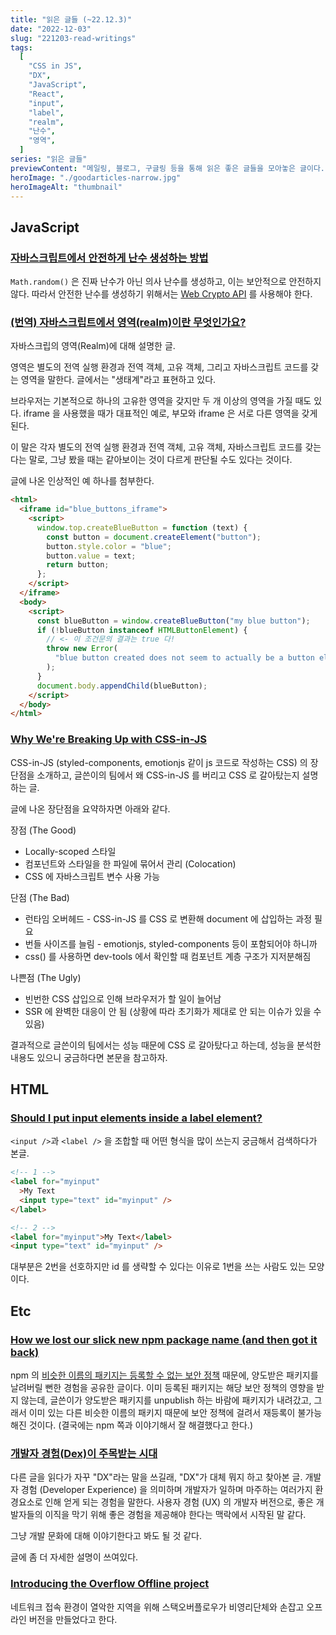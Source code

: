 ```yaml
---
title: "읽은 글들 (~22.12.3)"
date: "2022-12-03"
slug: "221203-read-writings"
tags:
  [
    "CSS in JS",
    "DX",
    "JavaScript",
    "React",
    "input",
    "label",
    "realm",
    "난수",
    "영역",
  ]
series: "읽은 글들"
previewContent: "메일링, 블로그, 구글링 등을 통해 읽은 좋은 글들을 모아놓은 글이다."
heroImage: "./goodarticles-narrow.jpg"
heroImageAlt: "thumbnail"
---
```


## JavaScript

### [자바스크립트에서 안전하게 난수 생성하는 방법](https://yceffort.kr/2021/09/javascript-random-number)

`Math.random()` 은 진짜 난수가 아닌 의사 난수를 생성하고, 이는 보안적으로 안전하지 않다. 따라서 안전한 난수를 생성하기 위해서는 [Web Crypto API](https://developer.mozilla.org/en-US/docs/Web/API/Web_Crypto_API) 를 사용해야 한다.

### [(번역) 자바스크립트에서 영역(realm)이란 무엇인가요?](https://velog.io/@sehyunny/what-is-realm-in-js)

자바스크립의 영역(Realm)에 대해 설명한 글.

영역은 별도의 전역 실행 환경과 전역 객체, 고유 객체, 그리고 자바스크립트 코드를 갖는 영역을 말한다. 글에서는 "생태계"라고 표현하고 있다.

브라우저는 기본적으로 하나의 고유한 영역을 갖지만 두 개 이상의 영역을 가질 때도 있다. iframe 을 사용했을 때가 대표적인 예로, 부모와 iframe 은 서로 다른 영역을 갖게 된다.

이 말은 각자 별도의 전역 실행 환경과 전역 객체, 고유 객체, 자바스크립트 코드를 갖는다는 말로, 그냥 봤을 때는 같아보이는 것이 다르게 판단될 수도 있다는 것이다.

글에 나온 인상적인 예 하나를 첨부한다.

```html
<html>
  <iframe id="blue_buttons_iframe">
    <script>
      window.top.createBlueButton = function (text) {
        const button = document.createElement("button");
        button.style.color = "blue";
        button.value = text;
        return button;
      };
    </script>
  </iframe>
  <body>
    <script>
      const blueButton = window.createBlueButton("my blue button");
      if (!blueButton instanceof HTMLButtonElement) {
        // <- 이 조건문의 결과는 true 다!
        throw new Error(
          "blue button created does not seem to actually be a button element!"
        );
      }
      document.body.appendChild(blueButton);
    </script>
  </body>
</html>
```

### [Why We're Breaking Up with CSS-in-JS](https://dev.to/srmagura/why-were-breaking-up-wiht-css-in-js-4g9b)

CSS-in-JS (styled-components, emotionjs 같이 js 코드로 작성하는 CSS) 의 장단점을 소개하고, 글쓴이의 팀에서 왜 CSS-in-JS 를 버리고 CSS 로 갈아탔는지 설명하는 글.

글에 나온 장단점을 요약하자면 아래와 같다.

장점 (The Good)

- Locally-scoped 스타일
- 컴포넌트와 스타일을 한 파일에 묶어서 관리 (Colocation)
- CSS 에 자바스크립트 변수 사용 가능

단점 (The Bad)

- 런타임 오버헤드 - CSS-in-JS 를 CSS 로 변환해 document 에 삽입하는 과정 필요
- 번들 사이즈를 늘림 - emotionjs, styled-components 등이 포함되어야 하니까
- css() 를 사용하면 dev-tools 에서 확인할 때 컴포넌트 계층 구조가 지저분해짐

나쁜점 (The Ugly)

- 빈번한 CSS 삽입으로 인해 브라우저가 할 일이 늘어남
- SSR 에 완벽한 대응이 안 됨 (상황에 따라 초기화가 제대로 안 되는 이슈가 있을 수 있음)

결과적으로 글쓴이의 팀에서는 성능 때문에 CSS 로 갈아탔다고 하는데, 성능을 분석한 내용도 있으니 궁금하다면 본문을 참고하자.

## HTML

### [Should I put input elements inside a label element?](https://stackoverflow.com/questions/774054/should-i-put-input-elements-inside-a-label-element)

`<input />`과 `<label />` 을 조합할 때 어떤 형식을 많이 쓰는지 궁금해서 검색하다가 본글.

```html
<!-- 1 -->
<label for="myinput"
  >My Text
  <input type="text" id="myinput" />
</label>
```

```html
<!-- 2 -->
<label for="myinput">My Text</label>
<input type="text" id="myinput" />
```

대부분은 2번을 선호하지만 id 를 생략할 수 있다는 이유로 1번을 쓰는 사람도 있는 모양이다.

## Etc

### [How we lost our slick new npm package name (and then got it back)](https://reactflow.dev/blog/reactflow-npm-package-name/)

npm 의 [비슷한 이름의 패키지는 등록할 수 없는 보안 정책](https://blog.npmjs.org/post/168978377570/new-package-moniker-rules) 때문에, 양도받은 패키지를 날려버릴 뻔한 경험을 공유한 글이다. 이미 등록된 패키지는 해당 보안 정책의 영향을 받지 않는데, 글쓴이가 양도받은 패키지를 unpublish 하는 바람에 패키지가 내려갔고, 그래서 이미 있는 다른 비슷한 이름의 패키지 때문에 보안 정책에 걸려서 재등록이 불가능해진 것이다. (결국에는 npm 쪽과 이야기해서 잘 해결했다고 한다.)

### [개발자 경험(Dex)이 주목받는 시대](https://yozm.wishket.com/magazine/detail/1436/)

다른 글을 읽다가 자꾸 "DX"라는 말을 쓰길래, "DX"가 대체 뭐지 하고 찾아본 글. 개발자 경험 (Developer Experience) 을 의미하며 개발자가 일하며 마주하는 여러가지 환경요소로 인해 얻게 되는 경험을 말한다. 사용자 경험 (UX) 의 개발자 버전으로, 좋은 개발자들의 이직을 막기 위해 좋은 경험을 제공해야 한다는 맥락에서 시작된 말 같다.

그냥 개발 문화에 대해 이야기한다고 봐도 될 것 같다.

글에 좀 더 자세한 설명이 쓰여있다.

### [Introducing the Overflow Offline project](https://stackoverflow.blog/2022/10/20/introducing-the-overflow-offline-project/)

네트워크 접속 환경이 열악한 지역을 위해 스택오버플로우가 비영리단체와 손잡고 오프라인 버전을 만들었다고 한다.
